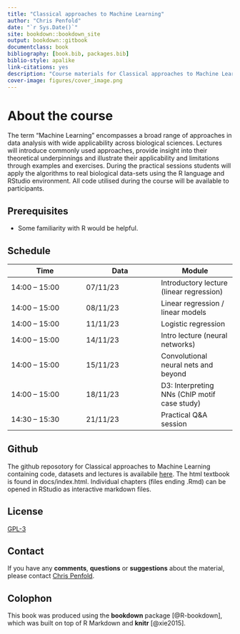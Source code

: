 ```yaml
--- 
title: "Classical approaches to Machine Learning"
author: "Chris Penfold"
date: "`r Sys.Date()`"
site: bookdown::bookdown_site
output: bookdown::gitbook
documentclass: book
bibliography: [book.bib, packages.bib]
biblio-style: apalike
link-citations: yes
description: "Course materials for Classical approaches to Machine Learning"
cover-image: figures/cover_image.png
---
```


# About the course 

The term “Machine Learning” encompasses a broad range of approaches in data analysis with wide applicability across biological sciences. Lectures will introduce commonly used approaches, provide insight into their theoretical underpinnings and illustrate their applicability and limitations through examples and exercises. During the practical sessions students will apply the algorithms to real biological data-sets using the R language and RStudio environment. All code utilised during the course will be available to participants.

## Prerequisites

* Some familiarity with R would be helpful.

## Schedule

Time | Data | Module
--- | --- | ---
14:00 – 15:00 | 07/11/23 | Introductory lecture (linear regression)
14:00 – 15:00 | 08/11/23 | Linear regression / linear models 
14:00 – 15:00 | 11/11/23 | Logistic regression
14:00 – 15:00 | 14/11/23 | Intro lecture (neural networks)
14:00 – 15:00 | 15/11/23 | Convolutional neural nets and beyond
14:00 – 15:00 | 18/11/23 | D3: Interpreting NNs (ChIP motif case study)
14:30 – 15:30 | 21/11/23 | Practical Q&A session

## Github
The github reposotory for Classical approaches to Machine Learning containing code, datasets and lectures is availabile [here](https://github.com/cap76/AZCourse_Winter2022). The html textbook is found in docs/index.html. Individual chapters (files ending .Rmd) can be opened in RStudio as interactive markdown files.

## License
[GPL-3](https://www.gnu.org/licenses/gpl-3.0.en.html)

## Contact
If you have any **comments**, **questions** or **suggestions** about the material, please contact <a href="mailto:cap76@cam.ac.uk">Chris Penfold</a>.

## Colophon

This book was produced using the **bookdown** package [@R-bookdown], which was built on top of R Markdown and **knitr** [@xie2015].
